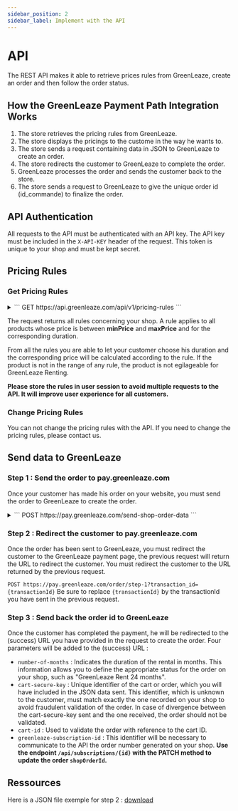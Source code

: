 ```yaml
---
sidebar_position: 2
sidebar_label: Implement with the API
---
```


# API

The REST API makes it able to retrieve prices rules from GreenLeaze, create an order and then follow the order status.

## How the GreenLeaze Payment Path Integration Works

1. The store retrieves the pricing rules from GreenLeaze.
2. The store displays the pricings to the custome in the way he wants to.
3. The store sends a request containing data in JSON to GreenLeaze to create an order.
4. The store redirects the customer to GreenLeaze to complete the order.
5. GreenLeaze processes the order and sends the customer back to the store.
6. The store sends a request to GreenLeaze to give the unique order id (id_commande) to finalize the order.

## API Authentication

All requests to the API must be authenticated with an API key. The API key must be included in the `X-API-KEY` header of the request. This token is unique to your shop and must be kept secret.

## Pricing Rules

### Get Pricing Rules

<details>
<summary>
```
GET https://api.greenleaze.com/api/v1/pricing-rules
```
</summary>
```json title="Request response"
[
  //...
  {
    "id": 30,
    "name": "0 2000 1 mois",
    "rule": "(1.2* [[prixHT]] /11.9) + (1.2-[[rate]])*[[prixHT]]/11.9", // [[rate]] represent the taxes of the product (tva)
    "minPrice": "0.00",
    "maxPrice": "2000.00",
    "duration": 6 // Can be 6, 12, 18 or 24 months
  }
  //...
]
```
</details>

The request returns all rules concerning your shop. A rule applies to all products whose price is between **minPrice** and **maxPrice** and for the corresponding duration.

From all the rules you are able to let your customer choose his duration and the corresponding price will be calculated according to the rule. If the product is not in the range of any rule, the product is not egilageable for GreenLeaze Renting.

**Please store the rules in user session to avoid multiple requests to the API. It will improve user experience for all customers.**

### Change Pricing Rules

You can not change the pricing rules with the API. If you need to change the pricing rules, please contact us.

## Send data to GreenLeaze

### Step 1 : Send the order to pay.greenleaze.com

Once your customer has made his order on your website, you must send the order to GreenLeaze to create the order.

<details>
<summary>
```
POST https://pay.greenleaze.com/send-shop-order-data
```
</summary>
```json title="Request body"
[
  //...
  {
    "transactionId": "",// (String, Required) : Random generated id. Used by pay.greenleaze.com to associate all data to the transaction_id spectified in the redirection URL of the customer.
    "shop": "", //(Object, Required) : Shops informations.
    "urls": [], //(Object, Required) : All shop's URL 
    "shop": "", // (String, Required) :  principal URL of the shop, format domain.extension (ex: amazon.fr or fnac.com).
    "success": "", // (String, Required) : redirection URL in case of paiement success.
    "failure": "", // (String, Required) : redirection URL in case of paiement failure.
    "language": "", // (String, Required) : Langage used by the shop - iso format (ex: fr or en).
    "customer": "", // (Object, Optional) : Info about the customer.
    "firstName": "", // (String, Optional) : Customer's firstname.
    "lastName": "", // (String, Optional) : Customer's lastname.
    "company": "", // (String, Optional) : Society of client, can be null.
    "email": "", // (String, Optional) : Email of the customer.
    "addresses": [
      // ... 
    ], // (Array, Optional) : Address of the customer - See below for the address format.
    "products": [
      // ...
    ], // (Array, Required) : List of products ordered by the customer - See below for the product format.
    "cartId": "", // (String, Required) : Cart id.
    "cartSecureKey": "", // (String, Required) : Cart secure key.
    "totalInitialFees": 0.00 // (Float, Required) : Initial fees : mainly delivery fees, but also assembly or file fees if any...
  }
]
```

It is necessary to provide both a delivery address and an invoice address. In the case where they are the same, you must reverse the values of delivery and invoice by adjusting `true` and `false` respectively.

```json title="Address format"
{
  "country": "", // (String, Required) : Country code of the address.
  "company": "", // (String, Optional) : Company name (can be empty).
  "firstName": "", // (String, Required) : First name associated with the address.
  "lastName": "", // (String, Required) : Last name associated with the address.
  "street": "", // (String, Required) : Street of the address.
  "postCode": "", // (String, Required) : Postal code of the address.
  "city": "", // (String, Required) : City of the address.
  "phone": "", // (String, Required) : Phone number associated with the address.
  "delivery": true, // (Boolean, Required) : Indicates if the address is for delivery.
  "invoice": false // (Boolean, Required) : Indicates if the address is for billing.
}
```

```json title="Product format"
{
  "name": "", // (String, Required) : Name of the product.
  "unitPrice": 0, // (Integer, Required) : Unit price of the product.
  "vat": 0, // (Integer, Required) : VAT applicable on the product.
  "quantity": 0, // (Integer, Required) : Quantity ordered of the product.
  "combination": {
    "name": "" // (String, Required) : Description of the combination. If single product without declination put the product name.
  },
  "imageUrl": "" // (String, Required) : URL of the product image.
}
```

</details>

### Step 2 : Redirect the customer to pay.greenleaze.com

Once the order has been sent to GreenLeaze, you must redirect the customer to the GreenLeaze payment page, the previous request will return the URL to redirect the customer.
You must redirect the customer to the URL returned by the previous request.

`POST https://pay.greenleaze.com/order/step-1?transaction_id={transactionId}`
Be sure to replace `{transactionId}` by the transactionId you have sent in the previous request.

### Step 3 : Send back the order id to GreenLeaze

Once the customer has completed the payment, he will be redirected to the (success) URL you have provided in the request to create the order.
Four parameters will be added to the (success) URL :

- `number-of-months` : Indicates the duration of the rental in months. This information allows you to define the appropriate status for the order on your shop, such as "GreenLeaze Rent 24 months".
- `cart-secure-key` : Unique identifier of the cart or order, which you will have included in the JSON data sent. This identifier, which is unknown to the customer, must match exactly the one recorded on your shop to avoid fraudulent validation of the order. In case of divergence between the cart-secure-key sent and the one received, the order should not be validated.
- `cart-id` : Used to validate the order with reference to the cart ID.
- `greenleaze-subscription-id` : This identifier will be necessary to communicate to the API the order number generated on your shop. **Use the endpoint `/api/subscriptions/{id}` with the PATCH method to update the order `shopOrderId`.**

## Ressources

Here is a JSON file exemple for step 2 : [download ](./file/exemple.json)
